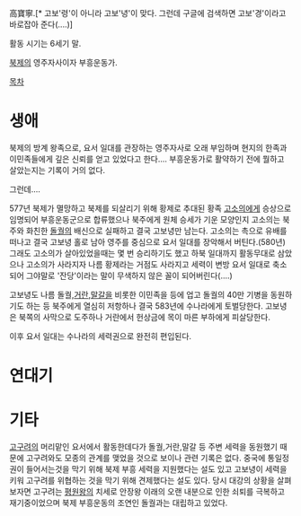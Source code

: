 高寶寧.[* 고보'령'이 아니라 고보'녕'이 맞다. 그런데 구글에 검색하면 고보'경'이라고 바로잡아 준다(....)] 

활동 시기는 6세기 말. 

[[북제]]의 영주자사이자 부흥운동가.

[[목차]]

= 생애 =
북제의 방계 왕족으로, 요서 일대를 관장하는 영주자사로 오래 부임하며 현지의 한족과 이민족들에게 깊은 신뢰를 얻고 있었다고 한다.... 부흥운동가로 활약하기 전에 뭘하고 살았는지는 기록이 거의 없다. 

그런데....

577년 북제가 멸망하고 북제를 되살리기 위해 황제로 추대된 황족 [[고소의]]에게 승상으로 임명되어 부흥운동군으로 합류했으나 북주에게 원체 승세가 기운 모양인지 고소의는 북주와 화친한 [[돌궐]]의 배신으로 실패하고 결국 고보녕만 남는다. 고소의는 촉으로 유배를 떠나고 결국 고보녕 홀로 남아 영주를 중심으로 요서 일대를 장악해서 버틴다.(580년) 그래도 고소의가 살아있었을때는 몇 번 승리하기도 했고 하북 일대까지 활동무대로 삼았으나 고소의가 사라지자 나름 황제라는 거점도 사라지고 세력이 변방 요서 일대로 축소되어 그야말로 '잔당'이라는 말이 무색하지 않은 꼴이 되어버린다(....)

고보녕도 나름 돌궐,[[거란]],[[말갈]]을 비롯한 이민족을 등에 업고 돌궐의 40만 기병을 동원하기도 하는 등 북주에게 열심히 저항하나 결국 583년에 수나라에게 토벌당한다. 고보녕은 북쪽의 사막으로 도주하나 거란에서 헌상금에 목이 마른 부하에게 피살당한다.

이후 요서 일대는 수나라의 세력권으로 완전히 편입된다.
= 연대기 =

= 기타 =
[[고구려]]의 머리맡인 요서에서 활동한데다가 돌궐,거란,말갈 등 주변 세력을 동원했기 때문에 고구려와도 모종의 관계를 맺었을 것으로 보이나 관련 기록은 없다. 중국에 통일정권이 들어서는것을 막기 위해 북제 부흥 세력을 지원했다는 설도 있고 고보녕이 세력을 키워 고구려를 위협하는 것을 막기 위해 견제했다는 설도 있다. 당시 대강의 상황을 살펴보자면 고구려는 [[평원왕]]의 치세로 안장왕 이래의 오랜 내분으로 인한 쇠퇴를 극복하고 재기중이었으며 북제 부흥운동의 조연인 돌궐과는 대립하고 있었다.

